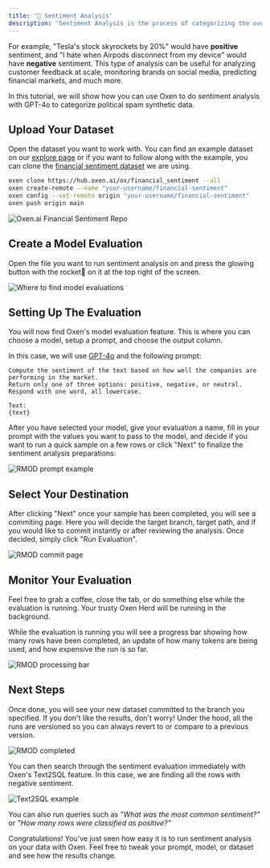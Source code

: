 ```yaml
---
title: '🧐 Sentiment Analysis'
description: 'Sentiment Analysis is the process of categorizing the overall feeling and opinion of a piece of text. Usually it is broken down into multiple categories such as positive, negative, and neutral.'
---
```


For example, "Tesla's stock skyrockets by 20%" would have __positive__ sentiment, and "I hate when Airpods disconnect from my device" would have __negative__ sentiment. This type of analysis can be useful for analyzing customer feedback at scale, monitoring brands on social media, predicting financial markets, and much more.

In this tutorial, we will show how you can use Oxen to do sentiment analysis with GPT-4o to categorize political spam synthetic data.

## Upload Your Dataset

Open the dataset you want to work with. You can find an example dataset on our [explore page](https://www.oxen.ai/explore) or if you want to follow along with the example, you can clone the [financial sentiment dataset](https://www.oxen.ai/ox/financial_sentiment) we are using.

```bash
oxen clone https://hub.oxen.ai/ox/financial_sentiment --all
oxen create-remote --name "your-username/financial-sentiment"
oxen config --set-remote origin "your-username/financial-sentiment"
oxen push origin main
```

<img
  className="block"
  src="/images/financial_sentiment_dataset.png"
  alt="Oxen.ai Financial Sentiment Repo"
/>

## Create a Model Evaluation

Open the file you want to run sentiment analysis on and press the glowing button with the rocket🚀 on it at the top right of the screen.


<img
  className="block"
  src="/images/rmod_button.png"
  alt="Where to find model evaluations"
/>

## Setting Up The Evaluation

You will now find Oxen's model evaluation feature. This is where you can choose a model, setup a prompt, and choose the output column.

In this case, we will use [GPT-4o](https://platform.openai.com/docs/models/gpt-4o) and the following prompt:

```
Compute the sentiment of the text based on how well the companies are performing in the market.
Return only one of three options: positive, negative, or neutral.
Respond with one word, all lowercase.

Text:
{text}
```

After you have selected your model, give your evaluation a name, fill in your prompt with the values you want to pass to the model, and decide if you want to run a quick sample on a few rows or click "Next" to finalize the sentiment analysis preparations:

<img
  className="block"
  src="/images/rmod_prompt.png"
  alt="RMOD prompt example"
/>

## Select Your Destination

After clicking "Next" once your sample has been completed, you will see a commiting page. Here you will decide the target branch, target path, and if you would like to commit instantly or after reviewing the analysis. Once decided, simply click "Run Evaluation".

<img
  className="block"
  src="/images/rmod_commit_page.png"
  alt="RMOD commit page"
/>

## Monitor Your Evaluation

Feel free to grab a coffee, close the tab, or do something else while the evaluation is running. Your trusty Oxen Herd will be running in the background.

While the evaluation is running you will see a progress bar showing how many rows have been completed, an update of how many tokens are being used, and how expensive the run is so far.


<img
  className="block"
  src="/images/rmod_status_bar.png"
  alt="RMOD processing bar"
/>

## Next Steps

Once done, you will see your new dataset committed to the branch you specified. If you don't like the results, don't worry! Under the hood, all the runs are versioned so you can always revert to or compare to a previous version.


<img
  className="block"
  src="/images/rmod_final_page.png"
  alt="RMOD completed"
/>

You can then search through the sentiment evaluation immediately with Oxen's Text2SQL feature. In this case, we are finding all the rows with negative sentiment.

<img
  className="block"
  src="/images/text2sql_sentiment.png"
  alt="Text2SQL example"
/>

You can also run queries such as *"What was the most common sentiment?"* or *"How many rows were classified as positive?"*

Congratulations! You've just seen how easy it is to run sentiment analysis on your data with Oxen. Feel free to tweak your prompt, model, or dataset and see how the results change.
